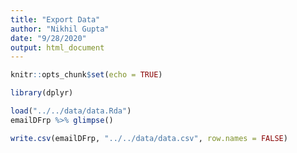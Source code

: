 ```yaml
---
title: "Export Data"
author: "Nikhil Gupta"
date: "9/28/2020"
output: html_document
---
```


```r
knitr::opts_chunk$set(echo = TRUE)
```


```r
library(dplyr)
```

```r
load("../../data/data.Rda")
emailDFrp %>% glimpse()
```

```r
write.csv(emailDFrp, "../../data/data.csv", row.names = FALSE)
```